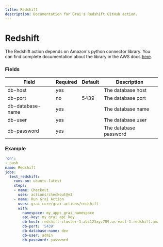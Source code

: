 ```yaml
---
title: Redshift
description: Documentation for Grai's Redshift GitHub action.
---
```


# Redshift

The Redshift action depends on Amazon's python connector library. 
You can find complete documentation about the library in the AWS docs [here](https://github.com/aws/amazon-redshift-python-driver).


### Fields



| Field | Required | Default | Description |
|-----|-----|-----|-----|
| db-host | yes |  | The database host |
| db-port | no | 5439 | The database port |
| db-database-name | yes |  | The database name |
| db-user | yes |  | The database user |
| db-password | yes |  | The database password |




### Example



```yaml copy
'on':
- push
name: Redshift
jobs:
  test_redshift:
    runs-on: ubuntu-latest
    steps:
    - name: Checkout
      uses: actions/checkout@v3
    - name: Run Grai Action
      uses: grai-core/grai-actions/redshift
      with:
        namespace: my_apps_grai_namespace
        api-key: my_grai_api_key
        db-host: redshift-cluster-1.abc123xyz789.us-east-1.redshift.amazonaws.com
        db-port: '5439'
        db-database-name: dev
        db-user: admin
        db-password: password

```



